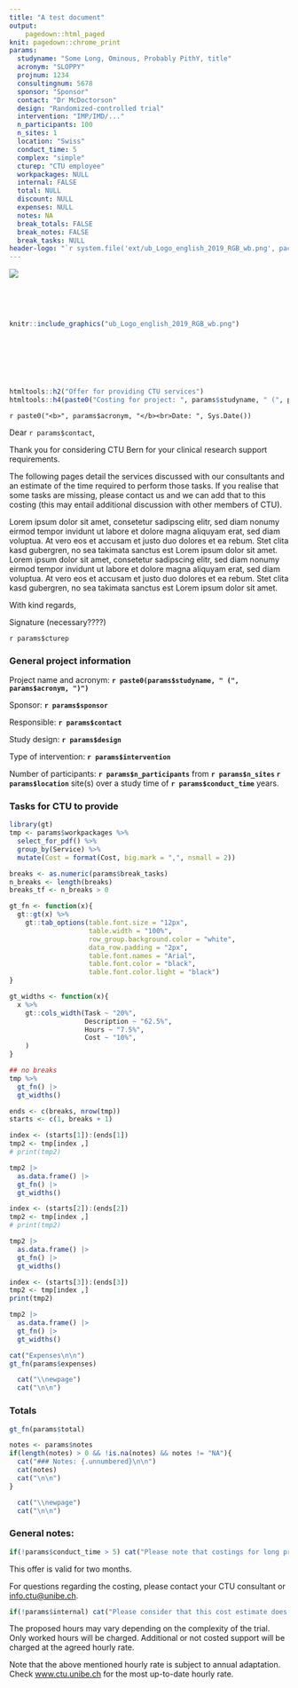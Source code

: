 ```yaml
---
title: "A test document"
output:
    pagedown::html_paged
knit: pagedown::chrome_print
params:
  studyname: "Some Long, Ominous, Probably PithY, title"
  acronym: "SLOPPY"
  projnum: 1234
  consultingnum: 5678
  sponsor: "Sponsor"
  contact: "Dr McDoctorson"
  design: "Randomized-controlled trial"
  intervention: "IMP/IMD/..."
  n_participants: 100
  n_sites: 1
  location: "Swiss"
  conduct_time: 5
  complex: "simple"
  cturep: "CTU employee"
  workpackages: NULL
  internal: FALSE
  total: NULL
  discount: NULL
  expenses: NULL
  notes: NA
  break_totals: FALSE
  break_notes: FALSE
  break_tasks: NULL
header-logo: "`r system.file('ext/ub_Logo_english_2019_RGB_wb.png', package = 'ctucosting')`"
---
```


![](ub_Logo_english_2019_RGB_wb.png){.logo .right}


<p> </p>

<p> </p>

```r
knitr::include_graphics("ub_Logo_english_2019_RGB_wb.png")

```

<p> </p>

<p> </p>

<p> </p>

```r
htmltools::h2("Offer for providing CTU services")
htmltools::h4(paste0("Costing for project: ", params$studyname, " (", params$acronym, ")"))
```

[`r paste0("<b>", params$acronym, "</b><br>Date: ", Sys.Date())`]{#acro}

Dear `r params$contact`,

Thank you for considering CTU Bern for your clinical research support requirements.

The following pages detail the services discussed with our consultants and an estimate of the time required to perform those tasks. If you realise that some tasks are missing, please contact us and we can add that to this costing (this may entail additional discussion with other members of CTU).

Lorem ipsum dolor sit amet, consetetur sadipscing elitr, sed diam nonumy eirmod tempor invidunt ut labore et dolore magna aliquyam erat, sed diam voluptua. At vero eos et accusam et justo duo dolores et ea rebum. Stet clita kasd gubergren, no sea takimata sanctus est Lorem ipsum dolor sit amet. Lorem ipsum dolor sit amet, consetetur sadipscing elitr, sed diam nonumy eirmod tempor invidunt ut labore et dolore magna aliquyam erat, sed diam voluptua. At vero eos et accusam et justo duo dolores et ea rebum. Stet clita kasd gubergren, no sea takimata sanctus est Lorem ipsum dolor sit amet.

With kind regards,

Signature (necessary????)

`r params$cturep`

\newpage

### General project information {.unnumbered}

Project name and acronym: **`r paste0(params$studyname, " (", params$acronym, ")")`**

Sponsor: **`r params$sponsor`**

Responsible: **`r params$contact`**

Study design: **`r params$design`**

Type of intervention: **`r params$intervention`**

Number of participants: **`r params$n_participants`** from **`r params$n_sites` `r params$location`** site(s) over a study time of **`r params$conduct_time`** years.

### Tasks for CTU to provide {.unnumbered}

```r
library(gt)
tmp <- params$workpackages %>%
  select_for_pdf() %>%
  group_by(Service) %>%
  mutate(Cost = format(Cost, big.mark = ",", nsmall = 2))

breaks <- as.numeric(params$break_tasks)
n_breaks <- length(breaks)
breaks_tf <- n_breaks > 0

gt_fn <- function(x){
  gt::gt(x) %>%
    gt::tab_options(table.font.size = "12px",
                    table.width = "100%",
                    row_group.background.color = "white",
                    data_row.padding = "2px",
                    table.font.names = "Arial",
                    table.font.color = "black",
                    table.font.color.light = "black")
}

gt_widths <- function(x){
  x %>%
    gt::cols_width(Task ~ "20%",
                   Description ~ "62.5%",
                   Hours ~ "7.5%",
                   Cost ~ "10%",
    )
}

```

```r
## no breaks
tmp %>%
  gt_fn() |>
  gt_widths()
```

```r
ends <- c(breaks, nrow(tmp))
starts <- c(1, breaks + 1)

index <- (starts[1]):(ends[1])
tmp2 <- tmp[index ,]
# print(tmp2)

tmp2 |>
  as.data.frame() |>
  gt_fn() |>
  gt_widths()
```

```r
index <- (starts[2]):(ends[2])
tmp2 <- tmp[index ,]
# print(tmp2)

tmp2 |>
  as.data.frame() |>
  gt_fn() |>
  gt_widths()
```

```r
index <- (starts[3]):(ends[3])
tmp2 <- tmp[index ,]
print(tmp2)

tmp2 |>
  as.data.frame() |>
  gt_fn() |>
  gt_widths()
```


```r
cat("Expenses\n\n")
gt_fn(params$expenses)
```

```r
  cat("\\newpage")
  cat("\n\n")
```

### Totals {.unnumbered}

```r
gt_fn(params$total)
```

```r
notes <- params$notes
if(length(notes) > 0 && !is.na(notes) && notes != "NA"){
  cat("### Notes: {.unnumbered}\n\n")
  cat(notes)
  cat("\n\n")
}
```

```r
  cat("\\newpage")
  cat("\n\n")
```

### General notes:  {.unnumbered}

```r
if(!params$conduct_time > 5) cat("Please note that costings for long projects may be reassessed at approximately 3 years.")
```

This offer is valid for two months.

For questions regarding the costing, please contact your CTU consultant or [info.ctu\@unibe.ch](mailto:info.ctu@unibe.ch){.email}.

```r
if(!params$internal) cat("Please consider that this cost estimate does not include VAT (7.7%).")
```

The proposed hours may vary depending on the complexity of the trial. Only worked hours will be charged. Additional or not costed support will be charged at the agreed hourly rate.

Note that the above mentioned hourly rate is subject to annual adaptation. Check [www.ctu.unibe.ch](https://www.ctu.unibe.ch) for the most up-to-date hourly rate.



